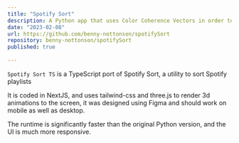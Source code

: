```yaml
---
title: "Spotify Sort"
description: A Python app that uses Color Coherence Vectors in order to sort Spotify Playlists
date: "2023-02-08"
url: https://github.com/benny-nottonson/spotifySort
repository: benny-nottonson/spotifySort
published: true
  
---
```


`Spotify Sort TS` is a TypeScript port of Spotify Sort, a utility to sort Spotify playlists

It is coded in NextJS, and uses tailwind-css and three.js to render 3d animations to the screen, it was designed using Figma and should work on mobile as well as desktop.

The runtime is significantly faster than the original Python version, and the UI is much more responsive.